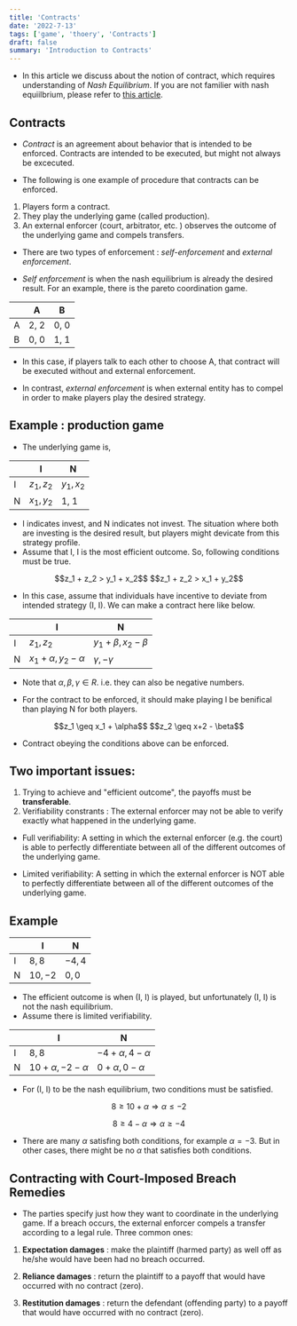 ```yaml
---
title: 'Contracts'
date: '2022-7-13'
tags: ['game', 'thoery', 'Contracts']
draft: false
summary: 'Introduction to Contracts'
---
```


- In this article we discuss about the notion of contract, which requires understanding of _Nash Equilibrium_. If you are not familier
  with nash equiilbrium, please refer to [this article](./nash-eq).

## Contracts

- _Contract_ is an agreement about behavior that is intended to be enforced.
  Contracts are intended to be executed, but might not always be excecuted.

- The following is one example of procedure that contracts can be enforced.

1. Players form a contract.
2. They play the underlying game (called production).
3. An external enforcer (court, arbitrator, etc. ) observes the outcome of the underlying game and compels transfers.

- There are two types of enforcement : _self-enforcement_ and _external enforcement_.

- _Self enforcement_ is when the nash equilibrium is already the desired result. For an example, there is the pareto coordination game.

|     | A    | B    |
| --- | ---- | ---- |
| A   | 2, 2 | 0, 0 |
| B   | 0, 0 | 1, 1 |

- In this case, if players talk to each other to choose A, that contract will be executed without and external enforcement.

- In contrast, _external enforcement_ is when external entity has to compel in order to make players play the desired strategy.

## Example : production game

- The underlying game is,

|     | I          | N          |
| --- | ---------- | ---------- |
| I   | $z_1, z_2$ | $y_1, x_2$ |
| N   | $x_1, y_2$ | 1, 1       |

- I indicates invest, and N indicates not invest. The situation where both are investing is the desired result,
  but players might devicate from this strategy profile.
- Assume that I, I is the most efficient outcome. So, following conditions must be true.

<center>$$z_1 + z_2 > y_1 + x_2$$ $$z_1 + z_2 > x_1 + y_2$$</center>

- In this case, assume that individuals have incentive to deviate from intended strategy (I, I). We can make a contract here like below.

|     | I                            | N                          |
| --- | ---------------------------- | -------------------------- |
| I   | $z_1, z_2$                   | $y_1 + \beta, x_2 - \beta$ |
| N   | $x_1 + \alpha, y_2 - \alpha$ | $\gamma, -\gamma$          |

- Note that $\alpha, \beta, \gamma \in R$. i.e. they can also be negative numbers.

- For the contract to be enforced, it should make playing I be benifical than playing N for both players.

<center>$$z_1 \geq x_1 + \alpha$$ $$z_2 \geq x+2 - \beta$$</center>

- Contract obeying the conditions above can be enforced.

## Two important issues:

1. Trying to achieve and "efficient outcome", the payoffs must be **transferable**.
2. Verifiability constrants : The external enforcer may not be able to verify exactly what happened in the underlying game.

- Full verifiability: A setting in which the external enforcer (e.g. the court) is able to
  perfectly differentiate between all of the different outcomes of the
  underlying game.

- Limited verifiability: A setting in which the external enforcer is NOT able to perfectly
  differentiate between all of the different outcomes of the
  underlying game.

## Example

|     | I        | N       |
| --- | -------- | ------- |
| I   | $8, 8$   | $-4, 4$ |
| N   | $10, -2$ | $0, 0$  |

- The efficient outcome is when (I, I) is played, but unfortunately (I, I) is not the nash equilibrium.
- Assume there is limited verifiability.

|     | I                          | N                         |
| --- | -------------------------- | ------------------------- |
| I   | $8, 8$                     | $-4 + \alpha, 4 - \alpha$ |
| N   | $10 + \alpha, -2 - \alpha$ | $0 + \alpha, 0 - \alpha$  |

- For (I, I) to be the nash equilibrium, two conditions must be satisfied.

<center>

$$8 \geq 10 + \alpha \Rightarrow \alpha \leq -2$$

$$8 \geq 4 - \alpha \Rightarrow \alpha \geq -4$$

</center>

- There are many $\alpha$ satisfing both conditions, for example $\alpha = -3$. But in other cases,
  there might be no $\alpha$ that satisfies both conditions.

## Contracting with Court-Imposed Breach Remedies

- The parties specify just how they want to coordinate in the
  underlying game.
  If a breach occurs, the external enforcer compels a transfer
  according to a legal rule. Three common ones:

1. **Expectation damages** : make the plaintiff (harmed party) as
   well off as he/she would have been had no breach occurred.

2. **Reliance damages** : return the plaintiff to a payoff that would
   have occurred with no contract (zero).

3. **Restitution damages** : return the defendant (offending party)
   to a payoff that would have occurred with no contract (zero).
